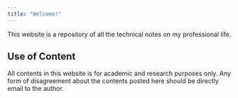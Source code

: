 ```yaml
---
title: "Welcome!"
---
```


This website is a repository of all the technical notes on my professional life.

::: callout-note
## Use of Content

All contents in this website is for academic and research purposes only. Any form of disagreement about the contents posted here should be directly email to the author.
:::
